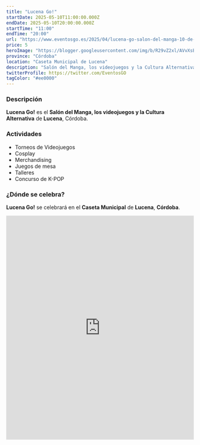 ```yaml
---
title: "Lucena Go!"
startDate: 2025-05-10T11:00:00.000Z
endDate: 2025-05-10T20:00:00.000Z
startTime: "11:00"
endTime: "20:00"
url: "https://www.eventosgo.es/2025/04/lucena-go-salon-del-manga-10-de-mayo.html"
price: 5
heroImage: "https://blogger.googleusercontent.com/img/b/R29vZ2xl/AVvXsEgBEsS8rTZMrBhLbhkeHNGCBIHI0WVA8AGnDffR77WiGZOAvc1CXRUEKE6qNWaWEeOrOUG4NyzBxY_AWZGy0sWeLupnQFMnvgA6T-B-RJvs2emF9c8ekIO4MtR6NspqaW8TMBZwP39Yc_QKYZSsbjh1rDI9cfLUzErEocHvswbhOPgAhcL6wrW5Mteyp3gy/s600/poster%20previo.jpg"
province: "Córdoba"
location: "Caseta Municipal de Lucena"
description: "Salón del Manga, los videojuegos y la Cultura Alternativa de Lucena"
twitterProfile: https://twitter.com/EventosGO
tagColor: "#ee0000"
---
```


### Descripción

**Lucena Go!** es el **Salón del Manga, los videojuegos y la Cultura Alternativa** de **Lucena**, Córdoba.

### Actividades

+ Torneos de Videojuegos
+ Cosplay
+ Merchandising
+ Juegos de mesa
+ Talleres
+ Concurso de K-POP

### ¿Dónde se celebra?

**Lucena Go!** se celebrará en el **Caseta Municipal** de **Lucena**, **Córdoba**.

<iframe src="https://www.google.com/maps/embed?pb=!1m18!1m12!1m3!1d3169.055336290111!2d-4.494530623682203!3d37.41216693296412!2m3!1f0!2f0!3f0!3m2!1i1024!2i768!4f13.1!3m3!1m2!1s0xd6d710d667a571f%3A0x811b8b1c39abf33e!2sCaseta%20Municipal!5e0!3m2!1ses!2ses!4v1745229213244!5m2!1ses!2ses" width="100%" height="600" style="border:0;" allowfullscreen="" loading="lazy" referrerpolicy="no-referrer-when-downgrade"></iframe>
